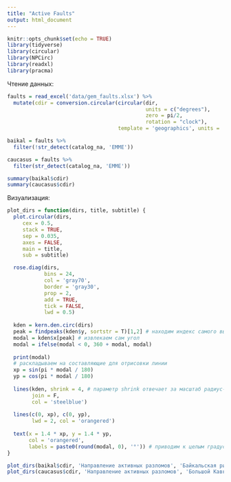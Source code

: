 ```yaml
---
title: "Active Faults"
output: html_document
---
```


```r
knitr::opts_chunk$set(echo = TRUE)
library(tidyverse)
library(circular)
library(NPCirc)
library(readxl)
library(pracma)
```

Чтение данных:
```r
faults = read_excel('data/gem_faults.xlsx') %>% 
  mutate(cdir = conversion.circular(circular(dir, 
                                             units = c("degrees"),
                                             zero = pi/2, 
                                             rotation = "clock"), 
                                    template = 'geographics', units = 'degrees'))

baikal = faults %>% 
  filter(!str_detect(catalog_na, 'EMME'))

caucasus = faults %>% 
  filter(str_detect(catalog_na, 'EMME'))

summary(baikal$cdir)
summary(caucasus$cdir)
```


Визуализация:
```r
plot_dirs = function(dirs, title, subtitle) {
  plot.circular(dirs, 
     cex = 0.5, 
     stack = TRUE, 
     sep = 0.035,
     axes = FALSE,
     main = title,
     sub = subtitle)

  rose.diag(dirs, 
            bins = 24, 
            col = 'gray70',
            border = 'gray30',
            prop = 2, 
            add = TRUE, 
            tick = FALSE,
            lwd = 0.5)
  
  kden = kern.den.circ(dirs)
  peak = findpeaks(kden$y, sortstr = T)[1,2] # находим индекс самого высокого пика плотности распределения
  modal = kden$x[peak] # извлекаем сам угол
  modal = ifelse(modal < 0, 360 + modal, modal)
  
  print(modal)
  # раскладываем на составляющие для отрисовки линии
  xp = sin(pi * modal / 180)
  yp = cos(pi * modal / 180)
  
  lines(kden, shrink = 4, # параметр shrink отвечает за масштаб радиус-вектора
        join = F,
        col = 'steelblue')
  
  lines(c(0, xp), c(0, yp),
        lwd = 2, col = 'orangered')
  
  text(x = 1.4 * xp, y = 1.4 * yp, 
       col = 'orangered',
       labels = paste0(round(modal, 0), '°')) # приводим к целым градусам
}

plot_dirs(baikal$cdir, 'Направление активных разломов', 'Байкальская рифтовая зона')
plot_dirs(caucasus$cdir, 'Направление активных разломов', 'Большой Кавказский хребет')
```

